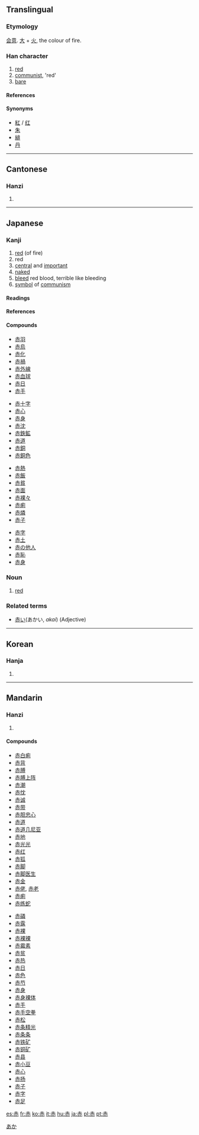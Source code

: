 ==Translingual==
===Etymology===
[[会意]]. [[大]] + [[火]], the colour of fire.
===Han character===
{{Han char|rn=155|rad=赤|as=00|sn=7|four=4033<sub>1</sub>|canj=土中弓金 (GLNC)}}
# [[red]]
# [[communist]], 'red'
# [[bare]]
====References====
{{Han ref|kx=1213.220|dkj=36993|dj=1680.120|hdz=53506.010|uh=8D64|ud=36196|bh=A8AA|bd=43178}}

====Synonyms====
*[[紅]] / [[红]]
*[[朱]]
*[[緋]]
*[[丹]]
----
==Cantonese==
===Hanzi===
{{yue-hanzi|jyut=|y=[[chek3]], [[chik3]]}}
# {{defn|Cantonese}}
----
== Japanese ==
===Kanji===
{{ja-kanji|grade=1|rs=赤00}}
# [[red]] (of fire)
# red
# [[central]] and [[important]]
# [[naked]]
# [[bleed]] red blood, terrible like bleeding
# [[symbol]] of [[communism]]
====Readings====
{{ja-readings|kanon=[[せき]] ([[seki]])|goon=[[しゃく]] ([[shaku]])|kun=[[あか]] ([[aka]]), [[あかい]] ([[akai]]), [[あからむ]] (akaramu), [[あからめる]] (akarameru)|nadzuke=[[あか]] (aka), [[か]] (ka), [[はに]] (hani), [[はにう]] (haniu), [[わに]] (wani)}}
====References====
{{ja-kref|k=3254|s=90D4|j=4056}}
====Compounds====
{{top4}}
*[[赤羽]]
*[[赤烏]]
*[[赤化]]
*[[赤禍]]
*[[赤外線]]
*[[赤血球]]
*[[赤日]]
*[[赤手]]
{{mid4}}
*[[赤十字]]
*[[赤心]]
*[[赤身]]
*[[赤沈]]
*[[赤鉄鉱]]
*[[赤道]]
*[[赤銅]]
*[[赤銅色]]
{{mid4}}
*[[赤熱]]
*[[赤飯]]
*[[赤貧]]
*[[赤面]]
*[[赤裸々]]
*[[赤痢]]
*[[赤燐]]
*[[赤子]]
{{mid4}}
*[[赤字]]
*[[赤土]]
*[[赤の他人]]
*[[赤恥]]
*[[赤身]]
{{bottom}}

===Noun===
{{ja-noun|k|hira=あか|rom=aka}}
# [[red]]
===Related terms===
*[[赤い]](あかい, ''akai'') (Adjective)

[[Category:ja:Colors|あか]]
----

==Korean==
===Hanja===
{{ko-hanja|hangeul=적|eumhun=븕을|rv=jeok|mr=chŏk|y=cek}}
# {{defn|Korean}}
----
==Mandarin==
===Hanzi===
{{cmn-hanzi|pin=[[cè]] ([[ce4]]), [[chì]] ([[chi4]])|wg=[[ts'e4|ts'e<sup>4</sup>]], [[ch'ih4|ch'ih<sup>4</sup>]]}}
# {{defn|Mandarin}}

====Compounds====
{{top2}}
*[[赤白痢]]
*[[赤背]]
*[[赤膊]]
*[[赤膊上阵]]
*[[赤潮]]
*[[赤忱]]
*[[赤诚]]
*[[赤带]]
*[[赤胆忠心]]
*[[赤道]]
*[[赤道几尼亚]]
*[[赤地]]
*[[赤光光]]
*[[赤红]]
*[[赤狐]]
*[[赤脚]]
*[[赤脚医生]]
*[[赤金]]
*[[赤佬]], [[赤老]]
*[[赤痢]]
*[[赤练蛇]]
{{mid2}}
*[[赤磷]]
*[[赤露]]
*[[赤裸]]
*[[赤裸裸]]
*[[赤霉素]]
*[[赤贫]]
*[[赤热]]
*[[赤日]]
*[[赤色]]
*[[赤芍]]
*[[赤身]]
*[[赤身裸体]]
*[[赤手]]
*[[赤手空拳]]
*[[赤松]]
*[[赤条精光]]
*[[赤条条]]
*[[赤铁矿]]
*[[赤铜矿]]
*[[赤县]]
*[[赤小豆]]
*[[赤心]]
*[[赤扬]]
*[[赤子]]
*[[赤字]]
*[[赤足]]
{{bottom}}

[[es:赤]]
[[fr:赤]]
[[ko:赤]]
[[it:赤]]
[[hu:赤]]
[[ja:赤]]
[[pl:赤]]
[[pt:赤]]